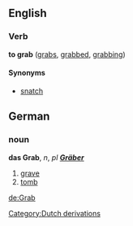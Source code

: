 ==English==
===Verb===
'''to grab''' ([[grabs]], [[grabbed]], [[grabbing]])

====Synonyms====
*[[snatch]]

==German==
===noun===
'''das Grab''', ''n'', ''pl '''[[Gräber]]'''''

# [[grave]]
# [[tomb]]

[[de:Grab]]
[[Category:Dutch derivations]]